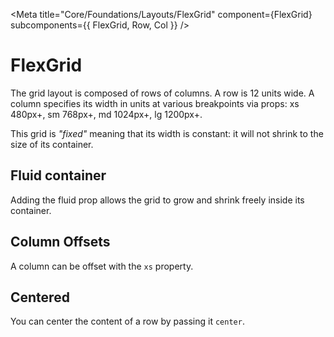 
<Meta
  title="Core/Foundations/Layouts/FlexGrid"
  component={FlexGrid}
  subcomponents={{ FlexGrid, Row, Col }}
/>

# FlexGrid

<StoryStatus status="inProgress" />

The grid layout is composed of rows of columns. A row is 12 units wide. A
column specifies its width in units at various breakpoints via props: xs
480px+, sm 768px+, md 1024px+, lg 1200px+.

This grid is _"fixed"_ meaning that its width is constant: it will
not shrink to the size of its container.

<Preview>
  <Story name="Fixed Grid Default">
    <FlexGrid {...defaultGridProps} fluid>
      <Row>
        <Col xs={12} sm={3} md={2} lg={1}>
          <Box />
        </Col>
        <Col xs={6} sm={6} md={8} lg={10}>
          <Box />
        </Col>
        <Col xs={6} sm={3} md={2} lg={1}>
          <Box />
        </Col>
      </Row>
      <Row>
        <Col xs={12} sm={2}>
          <Box />
        </Col>
        <Col xs={12} sm={2}>
          <Box />
        </Col>
        <Col xs={12} sm={2}>
          <Box />
        </Col>
        <Col xs={12} sm={2}>
          <Box />
        </Col>
        <Col xs={12} sm={2}>
          <Box />
        </Col>
        <Col xs={12} sm={2}>
          <Box />
        </Col>
      </Row>
    </FlexGrid>
  </Story>
</Preview>

<Props of={FlexGrid} />

## Fluid container

Adding the fluid prop allows the grid to grow and shrink freely inside its
container.

<Preview>
  <Story name="Fluid Container">
    <FlexGrid {...defaultGridProps} fluid>
      <Row>
        <Col xs={12} sm={3} md={2} lg={1}>
          <Box />
        </Col>
        <Col xs={6} sm={6} md={8} lg={10}>
          <Box />
        </Col>
        <Col xs={6} sm={3} md={2} lg={1}>
          <Box />
        </Col>
      </Row>
      <Row>
        <Col xs={12} sm={2}>
          <Box />
        </Col>
        <Col xs={12} sm={2}>
          <Box />
        </Col>
        <Col xs={12} sm={2}>
          <Box />
        </Col>
        <Col xs={12} sm={2}>
          <Box />
        </Col>
        <Col xs={12} sm={2}>
          <Box />
        </Col>
        <Col xs={12} sm={2}>
          <Box />
        </Col>
      </Row>
    </FlexGrid>
  </Story>
</Preview>

## Column Offsets

A column can be offset with the `xs` property.

<Preview>
  <Story name="Column Offsets">
    <FlexGrid fluid {...defaultGridProps}>
      <Row>
        <Col xsOffset={11} xs={1}>
          <Box />
        </Col>
        <Col xsOffset={10} xs={2}>
          <Box />
        </Col>
        <Col xsOffset={9} xs={3}>
          <Box />
        </Col>
        <Col xsOffset={8} xs={4}>
          <Box />
        </Col>
        <Col xsOffset={7} xs={5}>
          <Box />
        </Col>
        <Col xsOffset={6} xs={6}>
          <Box />
        </Col>
        <Col xsOffset={5} xs={7}>
          <Box />
        </Col>
        <Col xsOffset={4} xs={8}>
          <Box />
        </Col>
        <Col xsOffset={3} xs={9}>
          <Box />
        </Col>
        <Col xsOffset={2} xs={10}>
          <Box />
        </Col>
        <Col xsOffset={1} xs={11}>
          <Box />
        </Col>
      </Row>
    </FlexGrid>
  </Story>
</Preview>

## Centered

You can center the content of a row by passing it `center`.

<Preview>
  <Story name="Centered">
    <FlexGrid fluid {...defaultGridProps}>
      <Row>
        <Col xs={12}>
          <Row center="xs">
            <Col xs={6}>
              <Box />
            </Col>
          </Row>
        </Col>
      </Row>
    </FlexGrid>
  </Story>
</Preview>
